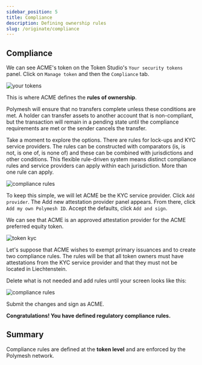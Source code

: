 ```yaml
---
sidebar_position: 5
title: Compliance
description: Defining ownership rules
slug: /originate/compliance
---
```


## Compliance

We can see ACME's token on the Token Studio's `Your security tokens` panel. Click on `Manage token` and then the `Compliance` tab.

![your tokens](images/04-your-tokens.png)

This is where ACME defines the **rules of ownership**.

Polymesh will ensure that no transfers complete unless these conditions are met. A holder can transfer assets to another account that is non-compliant, but the transaction will remain in a pending state until the compliance requirements are met or the sender cancels the transfer.

Take a moment to explore the options. There are rules for lock-ups and KYC service providers. The rules can be constructed with comparators (is, is not, is one of, is none of) and these can be combined with jurisdictions and other conditions. This flexible rule-driven system means distinct compliance rules and service providers can apply within each jurisdiction. More than one rule can apply.

![compliance rules](images/05-compliance-rules.png)

To keep this simple, we will let ACME be the KYC service provider. Click `Add provider`. The Add new attestation provider panel appears. From there, click `Add my own Polymesh ID`. Accept the defaults, click `Add and sign`.

We can see that ACME is an approved attestation provider for the ACME preferred equity token.

![token kyc](images/07-token-kyc.png)

Let's suppose that ACME wishes to exempt primary issuances and to create two compliance rules. The rules will be that all token owners must have attestations from the KYC service provider and that they must not be located in Liechtenstein.

Delete what is not needed and add rules until your screen looks like this:

![compliance rules](images/08-rules.png)

Submit the changes and sign as ACME.

**Congratulations! You have defined regulatory compliance rules.**

## Summary

Compliance rules are defined at the **token level** and are enforced by the Polymesh network.
